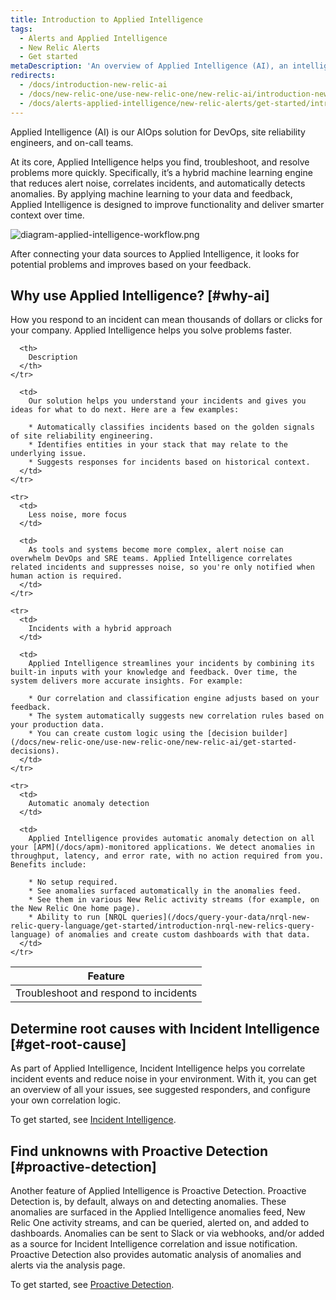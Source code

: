 ```yaml
---
title: Introduction to Applied Intelligence
tags:
  - Alerts and Applied Intelligence
  - New Relic Alerts
  - Get started
metaDescription: 'An overview of Applied Intelligence (AI), an intelligent AIOps solution for your alerting systems in New Relic.'
redirects:
  - /docs/introduction-new-relic-ai
  - /docs/new-relic-one/use-new-relic-one/new-relic-ai/introduction-new-relic-ai
  - /docs/alerts-applied-intelligence/new-relic-alerts/get-started/introduction-new-relic-ai
---
```


Applied Intelligence (AI) is our AIOps solution for DevOps, site reliability engineers, and on-call teams.

At its core, Applied Intelligence helps you find, troubleshoot, and resolve problems more quickly. Specifically, it’s a hybrid machine learning engine that reduces alert noise, correlates incidents, and automatically detects anomalies. By applying machine learning to your data and feedback, Applied Intelligence is designed to improve functionality and deliver smarter context over time.

![diagram-applied-intelligence-workflow.png](./images/diagram-applied-intelligence-workflow.png "diagram-applied-intelligence-workflow.png")

<figcaption>
  After connecting your data sources to Applied Intelligence, it looks for potential problems and improves based on your feedback.
</figcaption>

## Why use Applied Intelligence? [#why-ai]

How you respond to an incident can mean thousands of dollars or clicks for your company. Applied Intelligence helps you solve problems faster.

<table>
  <thead>
    <tr>
      <th style={{ width: "150px" }}>
        Feature
      </th>

      <th>
        Description
      </th>
    </tr>
  </thead>

  <tbody>
    <tr>
      <td>
        Troubleshoot and respond to incidents
      </td>

      <td>
        Our solution helps you understand your incidents and gives you ideas for what to do next. Here are a few examples:

        * Automatically classifies incidents based on the golden signals of site reliability engineering.
        * Identifies entities in your stack that may relate to the underlying issue.
        * Suggests responses for incidents based on historical context.
      </td>
    </tr>

    <tr>
      <td>
        Less noise, more focus
      </td>

      <td>
        As tools and systems become more complex, alert noise can overwhelm DevOps and SRE teams. Applied Intelligence correlates related incidents and suppresses noise, so you're only notified when human action is required.
      </td>
    </tr>

    <tr>
      <td>
        Incidents with a hybrid approach
      </td>

      <td>
        Applied Intelligence streamlines your incidents by combining its built-in inputs with your knowledge and feedback. Over time, the system delivers more accurate insights. For example:

        * Our correlation and classification engine adjusts based on your feedback.
        * The system automatically suggests new correlation rules based on your production data.
        * You can create custom logic using the [decision builder](/docs/new-relic-one/use-new-relic-one/new-relic-ai/get-started-decisions).
      </td>
    </tr>

    <tr>
      <td>
        Automatic anomaly detection
      </td>

      <td>
        Applied Intelligence provides automatic anomaly detection on all your [APM](/docs/apm)-monitored applications. We detect anomalies in throughput, latency, and error rate, with no action required from you. Benefits include:

        * No setup required. 
        * See anomalies surfaced automatically in the anomalies feed. 
        * See them in various New Relic activity streams (for example, on the New Relic One home page). 
        * Ability to run [NRQL queries](/docs/query-your-data/nrql-new-relic-query-language/get-started/introduction-nrql-new-relics-query-language) of anomalies and create custom dashboards with that data.
      </td>
    </tr>

  </tbody>
</table>

## Determine root causes with Incident Intelligence [#get-root-cause]

As part of Applied Intelligence, Incident Intelligence helps you correlate incident events and reduce noise in your environment. With it, you can get an overview of all your issues, see suggested responders, and configure your own correlation logic.

To get started, see [Incident Intelligence](/docs/enable-new-relic-ai).

## Find unknowns with Proactive Detection [#proactive-detection]

Another feature of Applied Intelligence is Proactive Detection. Proactive Detection is, by default, always on and detecting anomalies. These anomalies are surfaced in the Applied Intelligence anomalies feed, New Relic One activity streams, and can be queried, alerted on, and added to dashboards. Anomalies can be sent to Slack or via webhooks, and/or added as a source for Incident Intelligence correlation and issue notification. Proactive Detection also provides automatic analysis of anomalies and alerts via the analysis page. 

To get started, see [Proactive Detection](/docs/proactive-detection-new-relic-ai).
